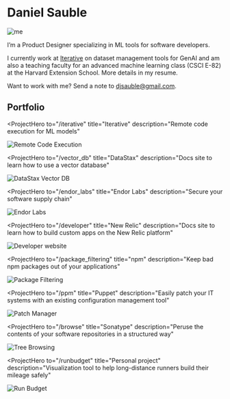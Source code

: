 

<SEO title="Home" />

# Daniel Sauble

<img src={DanielImg} alt="me" class="mug" />

I&rsquo;m a Product Designer specializing in ML tools for software developers.

I currently work at <a href="https://iterative.ai" target="_blank">Iterative</a> on dataset management tools for GenAI and am also a teaching faculty for an advanced machine learning class (CSCI E-82) at the Harvard Extension School.
More details in my <Link to="/resume">resume</Link>.

Want to work with me? Send a note to <a href="mailto:djsauble@gmail.com">djsauble@gmail.com</a>.

## Portfolio

<ProjectHero
  to="/iterative"
  title="Iterative"
  description="Remote code execution for ML models"
>
  <img src={JobsSidebar} alt="Remote Code Execution" class="border" />
</ProjectHero>

<ProjectHero
  to="/vector_db"
  title="DataStax"
  description="Docs site to learn how to use a vector database"
>
  <img src={VectorDbImg} alt="DataStax Vector DB" class="border" />
</ProjectHero>

<ProjectHero
  to="/endor_labs"
  title="Endor Labs"
  description="Secure your software supply chain"
>
  <img src={DependencyGraphImg} alt="Endor Labs" class="border" />
</ProjectHero>

<ProjectHero
  to="/developer"
  title="New Relic"
  description="Docs site to learn how to build custom apps on the New Relic platform"
>
  <img src={HomePageDarkModeImg} alt="Developer website" class="border" />
</ProjectHero>

<ProjectHero
  to="/package_filtering"
  title="npm"
  description="Keep bad npm packages out of your applications"
>
  <img src={PackageFilteringImg} alt="Package Filtering" class="border" />
</ProjectHero>

<ProjectHero
  to="/ppm"
  title="Puppet"
  description="Easily patch your IT systems with an existing configuration
        management tool"
>
  <img src={PuppetPatchManagerImg} alt="Patch Manager" class="border" />
</ProjectHero>

<ProjectHero
  to="/browse"
  title="Sonatype"
  description="Peruse the contents of your software repositories in a structured way"
>
  <img src={TreeBrowsingImg} alt="Tree Browsing" class="border" />
</ProjectHero>

<ProjectHero
  to="/runbudget"
  title="Personal project"
  description="Visualization tool to help long-distance runners build their mileage
        safely"
>
  <img src={ForrestCruiseImg} alt="Run Budget" class="border" />
</ProjectHero>
